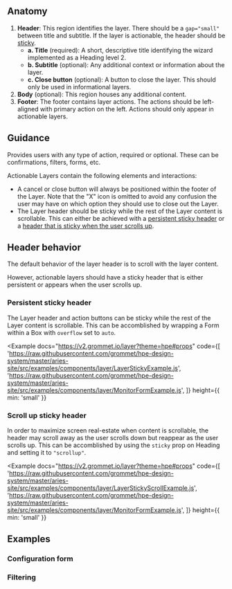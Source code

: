 
## Anatomy

<Example plain>
  <SideDrawerLayerAnatomy />
</Example>

1. **Header**: This region identifies the layer. There should be a `gap="small"` between title and subtitle. If the layer is actionable, the header should be [sticky](#header-behavior).
   - **a. Title** (required): A short, descriptive title identifying the wizard implemented as a Heading level 2.
   - **b. Subtitle** (optional): Any additional context or information about the layer.
   - **c. Close button** (optional): A button to close the layer. This should only be used in informational layers.
1. **Body** (optional): This region houses any additional content.
1. **Footer**: The footer contains layer actions. The actions should be left-aligned with primary action on the left. Actions should only appear in actionable layers.

## Guidance

Provides users with any type of action, required or optional. These can be confirmations, filters, forms, etc.

Actionable Layers contain the following elements and interactions:

- A cancel or close button will always be positioned within the footer of the Layer. Note that the "X" icon is omitted to avoid any confusion the user may have on which option they should use to close out the Layer.
- The Layer header should be sticky while the rest of the Layer content is scrollable. This can either be achieved with a [persistent sticky header](#layer-form-with-sticky-header) or a [header that is sticky when the user scrolls up](#layer-form-with-hide-show-sticky-header).

## Header behavior

The default behavior of the layer header is to scroll with the layer content.

However, actionable layers should have a sticky header that is either persistent or appears when the user scrolls up.

### Persistent sticky header

The Layer header and action buttons can be sticky while the rest of the Layer content is scrollable. This can be accomblished by wrapping a Form within a Box with `overflow` set to `auto`.

<Example
  docs="https://v2.grommet.io/layer?theme=hpe#props"
  code={[
    'https://raw.githubusercontent.com/grommet/hpe-design-system/master/aries-site/src/examples/components/layer/LayerStickyExample.js',
    'https://raw.githubusercontent.com/grommet/hpe-design-system/master/aries-site/src/examples/components/layer/MonitorFormExample.js',
  ]}
  height={{ min: 'small' }}
>
  <LayerStickyExample />
</Example>

### Scroll up sticky header

In order to maximize screen real-estate when content is scrollable, the header may scroll away as the user scrolls down but reappear as the user scrolls up. This can be accomblished by using the `sticky` prop
on Heading and setting it to `"scrollup"`.

<Example
  docs="https://v2.grommet.io/layer?theme=hpe#props"
  code={[
    'https://raw.githubusercontent.com/grommet/hpe-design-system/master/aries-site/src/examples/components/layer/LayerStickyScrollExample.js',
    'https://raw.githubusercontent.com/grommet/hpe-design-system/master/aries-site/src/examples/components/layer/MonitorFormExample.js',
  ]}
  height={{ min: 'small' }}
>
  <LayerStickyScrollExample />
</Example>

## Examples

### Configuration form

### Filtering
